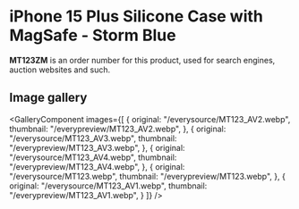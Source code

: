 
# iPhone 15 Plus Silicone Case with MagSafe - Storm Blue

<Callout type='info' emoji='👉🏻'>**MT123ZM** is an order number for this product, used for search engines, auction websites and such.</Callout>

## Image gallery

<GalleryComponent
    images={[
      {
        original: "/everysource/MT123_AV2.webp",
        thumbnail: "/everypreview/MT123_AV2.webp",
      },
      {
        original: "/everysource/MT123_AV3.webp",
        thumbnail: "/everypreview/MT123_AV3.webp",
      },
      {
        original: "/everysource/MT123_AV4.webp",
        thumbnail: "/everypreview/MT123_AV4.webp",
      },
      {
        original: "/everysource/MT123.webp",
        thumbnail: "/everypreview/MT123.webp",
      },
      {
        original: "/everysource/MT123_AV1.webp",
        thumbnail: "/everypreview/MT123_AV1.webp",
      }
    ]}
  />
